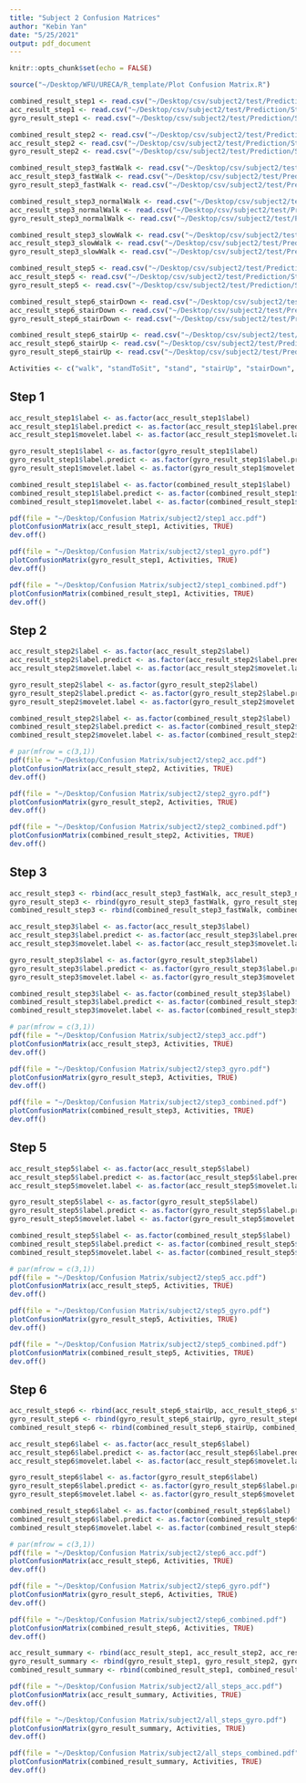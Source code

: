 ```yaml
---
title: "Subject 2 Confusion Matrices"
author: "Kebin Yan"
date: "5/25/2021"
output: pdf_document
---
```


```r
knitr::opts_chunk$set(echo = FALSE)
```

```r
source("~/Desktop/WFU/URECA/R_template/Plot Confusion Matrix.R")
```


```r
combined_result_step1 <- read.csv("~/Desktop/csv/subject2/test/Prediction/Step1/revised_combined_front_pred.csv")
acc_result_step1 <- read.csv("~/Desktop/csv/subject2/test/Prediction/Step1/revised_acc_front_pred.csv")
gyro_result_step1 <- read.csv("~/Desktop/csv/subject2/test/Prediction/Step1/revised_gyro_on_acc_front_pred.csv")

combined_result_step2 <- read.csv("~/Desktop/csv/subject2/test/Prediction/Step2/revised_combined_front_pred.csv")
acc_result_step2 <- read.csv("~/Desktop/csv/subject2/test/Prediction/Step2/revised_acc_front_pred.csv")
gyro_result_step2 <- read.csv("~/Desktop/csv/subject2/test/Prediction/Step2/revised_gyro_on_acc_front_pred.csv")

combined_result_step3_fastWalk <- read.csv("~/Desktop/csv/subject2/test/Prediction/Step3/fast_walk/revised_combined_front_pred_fast.csv")
acc_result_step3_fastWalk <- read.csv("~/Desktop/csv/subject2/test/Prediction/Step3/fast_walk/revised_acc_front_pred_fast.csv")
gyro_result_step3_fastWalk <- read.csv("~/Desktop/csv/subject2/test/Prediction/Step3/fast_walk/revised_gyro_on_acc_front_pred_fast.csv")

combined_result_step3_normalWalk <- read.csv("~/Desktop/csv/subject2/test/Prediction/Step3/normal_walk/revised_combined_front_pred_normal.csv")
acc_result_step3_normalWalk <- read.csv("~/Desktop/csv/subject2/test/Prediction/Step3/normal_walk/revised_acc_front_pred_normal.csv")
gyro_result_step3_normalWalk <- read.csv("~/Desktop/csv/subject2/test/Prediction/Step3/normal_walk/revised_gyro_on_acc_front_pred_normal.csv")

combined_result_step3_slowWalk <- read.csv("~/Desktop/csv/subject2/test/Prediction/Step3/slow_walk/revised_combined_front_pred_slow.csv")
acc_result_step3_slowWalk <- read.csv("~/Desktop/csv/subject2/test/Prediction/Step3/slow_walk/revised_acc_front_pred_slow.csv")
gyro_result_step3_slowWalk <- read.csv("~/Desktop/csv/subject2/test/Prediction/Step3/slow_walk/revised_gyro_on_acc_front_pred_slow.csv")

combined_result_step5 <- read.csv("~/Desktop/csv/subject2/test/Prediction/Step5/revised_combined_front_pred.csv")
acc_result_step5 <- read.csv("~/Desktop/csv/subject2/test/Prediction/Step5/revised_acc_front_pred.csv")
gyro_result_step5 <- read.csv("~/Desktop/csv/subject2/test/Prediction/Step5/revised_gyro_on_acc_front_pred.csv")

combined_result_step6_stairDown <- read.csv("~/Desktop/csv/subject2/test/Prediction/Step6/stairDown/revised_combined_front_pred.csv")
acc_result_step6_stairDown <- read.csv("~/Desktop/csv/subject2/test/Prediction/Step6/stairDown/revised_acc_front_pred.csv")
gyro_result_step6_stairDown <- read.csv("~/Desktop/csv/subject2/test/Prediction/Step6/stairDown/revised_gyro_on_acc_front_pred.csv")

combined_result_step6_stairUp <- read.csv("~/Desktop/csv/subject2/test/Prediction/Step6/stairUp/revised_combined_front_pred.csv")
acc_result_step6_stairUp <- read.csv("~/Desktop/csv/subject2/test/Prediction/Step6/stairUp/revised_acc_front_pred.csv")
gyro_result_step6_stairUp <- read.csv("~/Desktop/csv/subject2/test/Prediction/Step6/stairUp/revised_gyro_on_acc_front_pred.csv")
```

```r
Activities <- c("walk", "standToSit", "stand", "stairUp", "stairDown", "sitToStand", "sit", "revolving door")
```

## Step 1

```r
acc_result_step1$label <- as.factor(acc_result_step1$label)
acc_result_step1$label.predict <- as.factor(acc_result_step1$label.predict)
acc_result_step1$movelet.label <- as.factor(acc_result_step1$movelet.label)

gyro_result_step1$label <- as.factor(gyro_result_step1$label)
gyro_result_step1$label.predict <- as.factor(gyro_result_step1$label.predict)
gyro_result_step1$movelet.label <- as.factor(gyro_result_step1$movelet.label)

combined_result_step1$label <- as.factor(combined_result_step1$label)
combined_result_step1$label.predict <- as.factor(combined_result_step1$label.predict)
combined_result_step1$movelet.label <- as.factor(combined_result_step1$movelet.label)
```

```r
pdf(file = "~/Desktop/Confusion Matrix/subject2/step1_acc.pdf")
plotConfusionMatrix(acc_result_step1, Activities, TRUE)
dev.off()

pdf(file = "~/Desktop/Confusion Matrix/subject2/step1_gyro.pdf")
plotConfusionMatrix(gyro_result_step1, Activities, TRUE)
dev.off()

pdf(file = "~/Desktop/Confusion Matrix/subject2/step1_combined.pdf")
plotConfusionMatrix(combined_result_step1, Activities, TRUE)
dev.off()
```


## Step 2

```r
acc_result_step2$label <- as.factor(acc_result_step2$label)
acc_result_step2$label.predict <- as.factor(acc_result_step2$label.predict)
acc_result_step2$movelet.label <- as.factor(acc_result_step2$movelet.label)

gyro_result_step2$label <- as.factor(gyro_result_step2$label)
gyro_result_step2$label.predict <- as.factor(gyro_result_step2$label.predict)
gyro_result_step2$movelet.label <- as.factor(gyro_result_step2$movelet.label)

combined_result_step2$label <- as.factor(combined_result_step2$label)
combined_result_step2$label.predict <- as.factor(combined_result_step2$label.predict)
combined_result_step2$movelet.label <- as.factor(combined_result_step2$movelet.label)
```

```r
# par(mfrow = c(3,1))
pdf(file = "~/Desktop/Confusion Matrix/subject2/step2_acc.pdf")
plotConfusionMatrix(acc_result_step2, Activities, TRUE)
dev.off()

pdf(file = "~/Desktop/Confusion Matrix/subject2/step2_gyro.pdf")
plotConfusionMatrix(gyro_result_step2, Activities, TRUE)
dev.off()

pdf(file = "~/Desktop/Confusion Matrix/subject2/step2_combined.pdf")
plotConfusionMatrix(combined_result_step2, Activities, TRUE)
dev.off()
```


## Step 3

```r
acc_result_step3 <- rbind(acc_result_step3_fastWalk, acc_result_step3_normalWalk, acc_result_step3_slowWalk)
gyro_result_step3 <- rbind(gyro_result_step3_fastWalk, gyro_result_step3_normalWalk, gyro_result_step3_slowWalk)
combined_result_step3 <- rbind(combined_result_step3_fastWalk, combined_result_step3_normalWalk, combined_result_step3_slowWalk)
```

```r
acc_result_step3$label <- as.factor(acc_result_step3$label)
acc_result_step3$label.predict <- as.factor(acc_result_step3$label.predict)
acc_result_step3$movelet.label <- as.factor(acc_result_step3$movelet.label)

gyro_result_step3$label <- as.factor(gyro_result_step3$label)
gyro_result_step3$label.predict <- as.factor(gyro_result_step3$label.predict)
gyro_result_step3$movelet.label <- as.factor(gyro_result_step3$movelet.label)

combined_result_step3$label <- as.factor(combined_result_step3$label)
combined_result_step3$label.predict <- as.factor(combined_result_step3$label.predict)
combined_result_step3$movelet.label <- as.factor(combined_result_step3$movelet.label)
```

```r
# par(mfrow = c(3,1))
pdf(file = "~/Desktop/Confusion Matrix/subject2/step3_acc.pdf")
plotConfusionMatrix(acc_result_step3, Activities, TRUE)
dev.off()

pdf(file = "~/Desktop/Confusion Matrix/subject2/step3_gyro.pdf")
plotConfusionMatrix(gyro_result_step3, Activities, TRUE)
dev.off()

pdf(file = "~/Desktop/Confusion Matrix/subject2/step3_combined.pdf")
plotConfusionMatrix(combined_result_step3, Activities, TRUE)
dev.off()
```

## Step 5

```r
acc_result_step5$label <- as.factor(acc_result_step5$label)
acc_result_step5$label.predict <- as.factor(acc_result_step5$label.predict)
acc_result_step5$movelet.label <- as.factor(acc_result_step5$movelet.label)

gyro_result_step5$label <- as.factor(gyro_result_step5$label)
gyro_result_step5$label.predict <- as.factor(gyro_result_step5$label.predict)
gyro_result_step5$movelet.label <- as.factor(gyro_result_step5$movelet.label)

combined_result_step5$label <- as.factor(combined_result_step5$label)
combined_result_step5$label.predict <- as.factor(combined_result_step5$label.predict)
combined_result_step5$movelet.label <- as.factor(combined_result_step5$movelet.label)
```

```r
# par(mfrow = c(3,1))
pdf(file = "~/Desktop/Confusion Matrix/subject2/step5_acc.pdf")
plotConfusionMatrix(acc_result_step5, Activities, TRUE)
dev.off()

pdf(file = "~/Desktop/Confusion Matrix/subject2/step5_gyro.pdf")
plotConfusionMatrix(gyro_result_step5, Activities, TRUE)
dev.off()

pdf(file = "~/Desktop/Confusion Matrix/subject2/step5_combined.pdf")
plotConfusionMatrix(combined_result_step5, Activities, TRUE)
dev.off()
```

## Step 6

```r
acc_result_step6 <- rbind(acc_result_step6_stairUp, acc_result_step6_stairDown)
gyro_result_step6 <- rbind(gyro_result_step6_stairUp, gyro_result_step6_stairDown)
combined_result_step6 <- rbind(combined_result_step6_stairUp, combined_result_step6_stairDown)
```

```r
acc_result_step6$label <- as.factor(acc_result_step6$label)
acc_result_step6$label.predict <- as.factor(acc_result_step6$label.predict)
acc_result_step6$movelet.label <- as.factor(acc_result_step6$movelet.label)

gyro_result_step6$label <- as.factor(gyro_result_step6$label)
gyro_result_step6$label.predict <- as.factor(gyro_result_step6$label.predict)
gyro_result_step6$movelet.label <- as.factor(gyro_result_step6$movelet.label)

combined_result_step6$label <- as.factor(combined_result_step6$label)
combined_result_step6$label.predict <- as.factor(combined_result_step6$label.predict)
combined_result_step6$movelet.label <- as.factor(combined_result_step6$movelet.label)
```

```r
# par(mfrow = c(3,1))
pdf(file = "~/Desktop/Confusion Matrix/subject2/step6_acc.pdf")
plotConfusionMatrix(acc_result_step6, Activities, TRUE)
dev.off()

pdf(file = "~/Desktop/Confusion Matrix/subject2/step6_gyro.pdf")
plotConfusionMatrix(gyro_result_step6, Activities, TRUE)
dev.off()

pdf(file = "~/Desktop/Confusion Matrix/subject2/step6_combined.pdf")
plotConfusionMatrix(combined_result_step6, Activities, TRUE)
dev.off()
```

```r
acc_result_summary <- rbind(acc_result_step1, acc_result_step2, acc_result_step3, acc_result_step5, acc_result_step6)
gyro_result_summary <- rbind(gyro_result_step1, gyro_result_step2, gyro_result_step3, gyro_result_step5, gyro_result_step6)
combined_result_summary <- rbind(combined_result_step1, combined_result_step2, combined_result_step3, combined_result_step5, combined_result_step6)
```

```r
pdf(file = "~/Desktop/Confusion Matrix/subject2/all_steps_acc.pdf")
plotConfusionMatrix(acc_result_summary, Activities, TRUE)
dev.off()

pdf(file = "~/Desktop/Confusion Matrix/subject2/all_steps_gyro.pdf")
plotConfusionMatrix(gyro_result_summary, Activities, TRUE)
dev.off()

pdf(file = "~/Desktop/Confusion Matrix/subject2/all_steps_combined.pdf")
plotConfusionMatrix(combined_result_summary, Activities, TRUE)
dev.off()
```